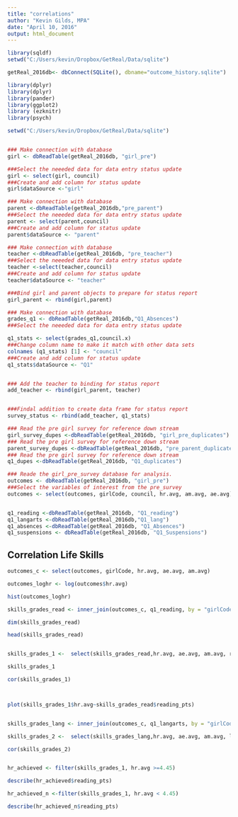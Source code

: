 ```yaml
---
title: "correlations"
author: "Kevin Gilds, MPA"
date: "April 10, 2016"
output: html_document
---
```


```r

library(sqldf)
setwd("C:/Users/kevin/Dropbox/GetReal/Data/sqlite")

getReal_2016db<- dbConnect(SQLite(), dbname="outcome_history.sqlite")

library(dplyr)
library(dplyr)
library(pander)
library(ggplot2)
library (ezknitr)
library(psych)

setwd("C:/Users/kevin/Dropbox/GetReal/Data/sqlite")


### Make connection with database
girl <- dbReadTable(getReal_2016db, "girl_pre")

###Select the neeeded data for data entry status update
girl <- select(girl, council)
###Create and add column for status update
girl$dataSource <-"girl"

### Make connection with database
parent <-dbReadTable(getReal_2016db,"pre_parent")
###Select the neeeded data for data entry status update
parent <- select(parent,council)
###Create and add column for status update
parent$dataSource <- "parent"

### Make connection with database
teacher <-dbReadTable(getReal_2016db, "pre_teacher")
###Select the neeeded data for data entry status update
teacher <-select(teacher,council)
###Create and add column for status update
teacher$dataSource <- "teacher"

###Bind girl and parent objects to prepare for status report
girl_parent <- rbind(girl,parent)

### Make connection with database
grades_q1 <- dbReadTable(getReal_2016db,"Q1_Absences")
###Select the neeeded data for data entry status update

q1_stats <- select(grades_q1,council.x)
###Change column name to make it match with other data sets
colnames (q1_stats) [1] <- "council"
###Create and add column for status update
q1_stats$dataSource <- "Q1"


### Add the teacher to binding for status report
add_teacher <- rbind(girl_parent, teacher)


###Findal addition to create data frame for status report
survey_status <- rbind(add_teacher, q1_stats)

### Read the pre girl survey for reference down stream
girl_survey_dupes <-dbReadTable(getReal_2016db, "girl_pre_duplicates")
### Read the pre girl survey for reference down stream
parent_survey_dupes <-dbReadTable(getReal_2016db, "pre_parent_duplicate")
### Read the pre girl survey for reference down stream
q1_dupes <-dbReadTable(getReal_2016db, "Q1_duplicates")

### Reade the girl_pre_survey database for analysis. 
outcomes <- dbReadTable(getReal_2016db, "girl_pre")
###Select the variables of interest from the pre_survey
outcomes <- select(outcomes, girlCode, council, hr.avg, am.avg, ae.avg)


q1_reading <-dbReadTable(getReal_2016db, "Q1_reading")
q1_langarts <-dbReadTable(getReal_2016db,"Q1_lang")
q1_absences <-dbReadTable(getReal_2016db, "Q1_Absences")
q1_suspensions <- dbReadTable(getReal_2016db, "Q1_Suspensions")

```

## Correlation Life Skills
```r

outcomes_c <- select(outcomes, girlCode, hr.avg, ae.avg, am.avg)

outcomes_loghr <- log(outcomes$hr.avg)

hist(outcomes_loghr)


```

```r

skills_grades_read <- inner_join(outcomes_c, q1_reading, by = "girlCode")

dim(skills_grades_read)

head(skills_grades_read)


skills_grades_1 <-  select(skills_grades_read,hr.avg, ae.avg, am.avg, reading_pts)

skills_grades_1

cor(skills_grades_1)



plot(skills_grades_1$hr.avg~skills_grades_read$reading_pts)


skills_grades_lang <- inner_join(outcomes_c, q1_langarts, by = "girlCode")

skills_grades_2 <-  select(skills_grades_lang,hr.avg, ae.avg, am.avg, lang_pts)

cor(skills_grades_2)



```


```r

hr_achieved <- filter(skills_grades_1, hr.avg >=4.45)

describe(hr_achieved$reading_pts)

hr_achieved_n <-filter(skills_grades_1, hr.avg < 4.45)

describe(hr_achieved_n$reading_pts)

```


